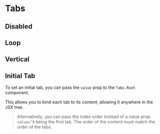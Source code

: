 # Tabs

<Showcase name="hero" />

## Disabled

<Showcase name="disabled" />

## Loop

<Showcase name="loop" />

## Vertical

<Showcase name="vertical" />

## Initial Tab

To set an initial tab, you can pass the `value` prop to the `Tabs.Root` component.

This allows you to bind each tab to its content, allowing it anywhere in the JSX tree.

<Showcase name="initial-value" />

> Alternatively, you can pass the index order instead of a value prop. `value="0` being the first tab. The order of the content must match the order of the tabs.
